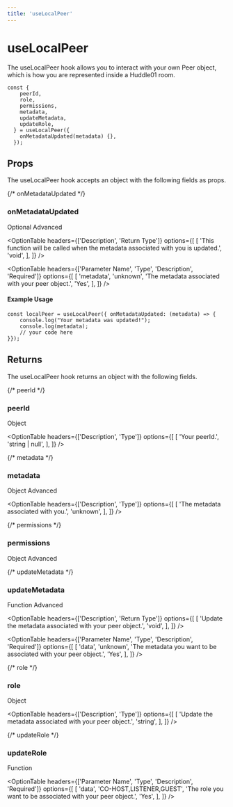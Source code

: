 ```yaml
---
title: 'useLocalPeer'
---
```



# useLocalPeer

The useLocalPeer hook allows you to interact with your own Peer object, which is how you are represented inside a Huddle01 room.

```tsx
const {
    peerId,
    role,
    permissions,
    metadata,
    updateMetadata,
    updateRole,
  } = useLocalPeer({
    onMetadataUpdated(metadata) {},
  });
```

## Props
The useLocalPeer hook accepts an object with the following fields as props.

{/* onMetadataUpdated */}
### <span className="font-mono font-semibold">onMetadataUpdated</span>
<div className='flex w-40 justify-between mt-4'>
  <Pill>Optional</Pill>
  <Pill>Advanced</Pill>
</div>

<OptionTable
  headers={['Description', 'Return Type']}
  options={[
    [
      'This function will be called when the metadata associated with you is updated.',
      'void',
    ],
  ]}
/>

<OptionTable
  headers={['Parameter Name', 'Type', 'Description', 'Required']}
  options={[
    [
      'metadata',
      'unknown',
      'The metadata associated with your peer object.',
      'Yes',
    ],
  ]}
/>

#### Example Usage

```tsx
const localPeer = useLocalPeer({ onMetadataUpdated: (metadata) => {
	console.log("Your metadata was updated!");
	console.log(metadata);
    // your code here
}});
```

## Returns
The useLocalPeer hook returns an object with the following fields.

{/* peerId */}
### <span className="font-mono font-semibold">peerId</span>
<div className='w-20 mt-4'>
  <Pill>Object</Pill>
</div>

<OptionTable
  headers={['Description', 'Type']}
  options={[
    [
      'Your peerId.',
      'string | null',
    ],
  ]}
/>

{/* metadata */}
### <span className="font-mono font-semibold">metadata</span>
<div className='flex w-40 justify-between mt-4'>
  <Pill>Object</Pill>
  <Pill>Advanced</Pill>
</div>

<OptionTable
  headers={['Description', 'Type']}
  options={[
    [
      'The metadata associated with you.',
      'unknown',
    ],
  ]}
/>

{/* permissions */}
### <span className="font-mono font-semibold">permissions</span>
<div className='flex w-40 justify-between mt-4'>
  <Pill>Object</Pill>
  <Pill>Advanced</Pill>
</div>
<OptionTable
  headers={['Description', 'Type']}
  options={[
    [
      'Your peer permissions inside the room.',
      'TPermissions',
    ],
  ]}
/>


{/* updateMetadata */}
### <span className="font-mono font-semibold">updateMetadata</span>
<div className='flex w-40 justify-between mt-4'>
  <Pill>Function</Pill>
  <Pill>Advanced</Pill>
</div>

<OptionTable
  headers={['Description', 'Return Type']}
  options={[
    [
      'Update the metadata associated with your peer object.',
      'void',
    ],
  ]}
/>

<OptionTable
  headers={['Parameter Name', 'Type', 'Description', 'Required']}
  options={[
    [
      'data',
      'unknown',
      'The metadata you want to be associated with your peer object.',
      'Yes',
    ],
  ]}
/>

{/* role */}
### <span className="font-mono font-semibold">role</span>
<div className='w-20 mt-4'>
  <Pill>Object</Pill>
</div>

<OptionTable
  headers={['Description', 'Type']}
  options={[
    [
      'Update the metadata associated with your peer object.',
      'string',
    ],
  ]}
/>



{/* updateRole */}
### <span className="font-mono font-semibold">updateRole</span>
<div className='w-20 mt-4'>
  <Pill>Function</Pill>
</div>
<OptionTable
  headers={['Description', 'Return Type']}
  options={[
    [
      'Update the metadata associated with your peer object.',
      'void',
    ],
  ]}
/>

<OptionTable
  headers={['Parameter Name', 'Type', 'Description', 'Required']}
  options={[
    [
      'data',
      'CO-HOST,LISTENER,GUEST',
      'The role you want to be associated with your peer object.',
      'Yes',
    ],
  ]}
/>


